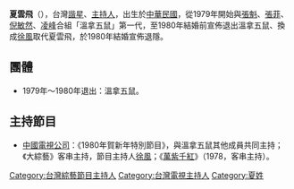 {{Unreferenced|time=2013-08-17T17:37:42+00:00}} 
{{藝人
| 姓名 = 夏雲飛
| 圖片 = Replace this image male.svg
| 類型 = 男藝人
| 籍貫 = {{ROC}}
| 出生日期 = {{birth year and age|1953}}
| 出生地點 = {{ROC}}
| 職業 = [[藝人|藝人]]
| 教育程度 = 
| 配偶 = 已婚，1980年結婚
| 出道日期 = 1979年
| 出道作 = 溫拿五鼠
| 代表作 = 溫拿五鼠
| 活躍年代 = 1979年～1980年
}}
'''夏雲飛'''（{{bd|1953年|||}}），台灣[[諧星|諧星]]、[[主持人|主持人]]，出生於[[中華民國|中華民國]]，從1979年開始與[[張魁_(藝人)|張魁]]、[[張菲|張菲]]、[[倪敏然|倪敏然]]、[[凌峰|凌峰]]合組「溫拿五鼠」第一代，至1980年結婚前宣佈退出溫拿五鼠、換成[[徐風|徐風]]取代夏雲飛，於1980年結婚宣佈退隱。

==團體==
*1979年～1980年退出：溫拿五鼠。

==主持節目==
*[[中國電視公司|中國電視公司]]：《1980年賀新年特別節目》，與溫拿五鼠其他成員共同主持；《大綜藝》客串主持，節目主持人[[徐風|徐風]]；《[[萬紫千紅|萬紫千紅]]》（1978，客串主持）。

{{TW-enter-bio-stub}}

[[Category:台灣綜藝節目主持人|Category:台灣綜藝節目主持人]]
[[Category:台灣電視主持人|Category:台灣電視主持人]]
[[Category:夏姓|Category:夏姓]]